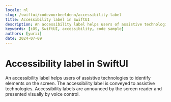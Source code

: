 ```yaml
---
locale: nl
slug: /swiftui/codevoorbeeldenn/accessibility-label
title: Accessibility label in SwiftUI
description: An accessibility label helps users of assistive technologies to identify elements on the screen.
keywords: [iOS, SwiftUI, accessibility, code sample]
authors: [yurii]
date: 2024-07-09
---
```


# Accessibility label in SwiftUI

An accessibility label helps users of assistive technologies to identify elements on the screen. The accessibility label is conveyed to assistive technologies. Accessibility labels are announced by the screen reader and presented visually by voice control.

<CodeSample id="accessibility-label" framework="swiftui" locale="nl"/>
